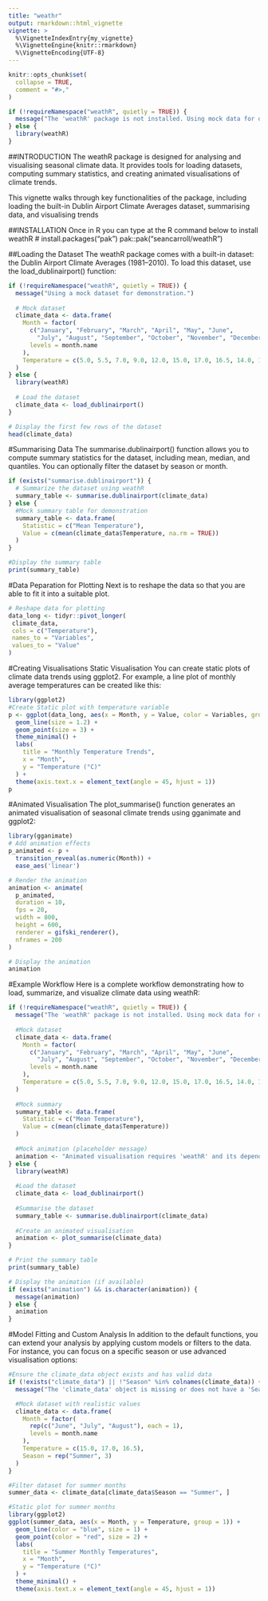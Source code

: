 ```yaml
---
title: "weathr"
output: rmarkdown::html_vignette
vignette: >
  %\VignetteIndexEntry{my_vignette}
  %\VignetteEngine{knitr::rmarkdown}
  %\VignetteEncoding{UTF-8}
---
```


```r
knitr::opts_chunk$set(
  collapse = TRUE,
  comment = "#>,"
)
```

```r
if (!requireNamespace("weathR", quietly = TRUE)) {
  message("The 'weathR' package is not installed. Using mock data for demonstration.")
} else {
  library(weathR)
}
```
  
##INTRODUCTION
The weathR package is designed for analysing and visualising seasonal climate
data. It provides tools for loading datasets, computing summary statistics,
and creating animated visualisations of climate trends.

This vignette walks through key functionalities of the package, including
loading the built-in Dublin Airport Climate Averages dataset, summarising data, 
and visualising trends


##INSTALLATION
Once in R you can type at the R command below to install weathR
# install.packages("pak")
pak::pak("seancarroll/weathR")

##Loading the Dataset
The weathR package comes with a built-in dataset: the Dublin Airport Climate
Averages (1981–2010). To load this dataset, use the load_dublinairport() function:

```r
if (!requireNamespace("weathR", quietly = TRUE)) {
  message("Using a mock dataset for demonstration.")
  
  # Mock dataset
  climate_data <- data.frame(
    Month = factor(
      c("January", "February", "March", "April", "May", "June",
        "July", "August", "September", "October", "November", "December"),
      levels = month.name
    ),
    Temperature = c(5.0, 5.5, 7.0, 9.0, 12.0, 15.0, 17.0, 16.5, 14.0, 10.5, 7.5, 5.5)
  )
} else {
  library(weathR)
  
  # Load the dataset
  climate_data <- load_dublinairport()
}

# Display the first few rows of the dataset
head(climate_data)

```

#Summarising Data
The summarise.dublinairport() function allows you to compute summary statistics
for the dataset, including mean, median, and quantiles. You can optionally 
filter the dataset by season or month.
```r
if (exists("summarise.dublinairport")) {
  # Summarize the dataset using weathR
  summary_table <- summarise.dublinairport(climate_data)
} else {
  #Mock summary table for demonstration
  summary_table <- data.frame(
    Statistic = c("Mean Temperature"),
    Value = c(mean(climate_data$Temperature, na.rm = TRUE))
  )
}

#Display the summary table
print(summary_table)
```
#Data Peparation for Plotting
Next is to reshape the data so that you are able to fit it into a suitable plot. 
```r
# Reshape data for plotting
data_long <- tidyr::pivot_longer(
 climate_data,
 cols = c("Temperature"),
 names_to = "Variables",
 values_to = "Value"
)
```

#Creating Visualisations
Static Visualisation
You can create static plots of climate data trends using ggplot2. For example,
a line plot of monthly average temperatures can be created like this:
 

```r
library(ggplot2)
#Create Static plot with temperature variable
p <- ggplot(data_long, aes(x = Month, y = Value, color = Variables, group = Variables)) +
  geom_line(size = 1.2) +
  geom_point(size = 3) +
  theme_minimal() +
  labs(
    title = "Monthly Temperature Trends",
    x = "Month",
    y = "Temperature (°C)"
  ) +
  theme(axis.text.x = element_text(angle = 45, hjust = 1))
p
```

#Animated Visualisation
The plot_summarise() function generates an animated visualisation of seasonal
climate trends using gganimate and ggplot2:
```r

library(gganimate)
# Add animation effects
p_animated <- p +
  transition_reveal(as.numeric(Month)) +
  ease_aes('linear')

# Render the animation
animation <- animate(
  p_animated,
  duration = 10,
  fps = 20,
  width = 800,
  height = 600,
  renderer = gifski_renderer(),
  nframes = 200
)

# Display the animation
animation
```

#Example Workflow
Here is a complete workflow demonstrating how to load, summarize, and visualize 
climate data using weathR:
```r
if (!requireNamespace("weathR", quietly = TRUE)) {
  message("The 'weathR' package is not installed. Using mock data for demonstration.")
  
  #Mock dataset
  climate_data <- data.frame(
    Month = factor(
      c("January", "February", "March", "April", "May", "June",
        "July", "August", "September", "October", "November", "December"),
      levels = month.name
    ),
    Temperature = c(5.0, 5.5, 7.0, 9.0, 12.0, 15.0, 17.0, 16.5, 14.0, 10.5, 7.5, 5.5)
  )
  
  #Mock summary
  summary_table <- data.frame(
    Statistic = c("Mean Temperature"),
    Value = c(mean(climate_data$Temperature))
  )
  
  #Mock animation (placeholder message)
  animation <- "Animated visualisation requires 'weathR' and its dependencies."
} else {
  library(weathR)
  
  #Load the dataset
  climate_data <- load_dublinairport()
  
  #Summarise the dataset
  summary_table <- summarise.dublinairport(climate_data)
  
  #Create an animated visualisation
  animation <- plot_summarise(climate_data)
}

# Print the summary table
print(summary_table)

# Display the animation (if available)
if (exists("animation") && is.character(animation)) {
  message(animation)
} else {
  animation
}

```

#Model Fitting and Custom Analysis
In addition to the default functions, you can extend your analysis by applying 
custom models or filters to the data. For instance, you can focus on a specific
season or use advanced visualisation options:
```r
#Ensure the climate_data object exists and has valid data
if (!exists("climate_data") || !"Season" %in% colnames(climate_data)) {
  message("The 'climate_data' object is missing or does not have a 'Season' column. Using mock data.")

  #Mock dataset with realistic values
  climate_data <- data.frame(
    Month = factor(
      rep(c("June", "July", "August"), each = 1),
      levels = month.name
    ),
    Temperature = c(15.0, 17.0, 16.5),
    Season = rep("Summer", 3)
  )
}

#Filter dataset for summer months
summer_data <- climate_data[climate_data$Season == "Summer", ]

#Static plot for summer months
library(ggplot2)
ggplot(summer_data, aes(x = Month, y = Temperature, group = 1)) +
  geom_line(color = "blue", size = 1) +
  geom_point(color = "red", size = 2) +
  labs(
    title = "Summer Monthly Temperatures",
    x = "Month",
    y = "Temperature (°C)"
  ) +
  theme_minimal() +
  theme(axis.text.x = element_text(angle = 45, hjust = 1))

```

